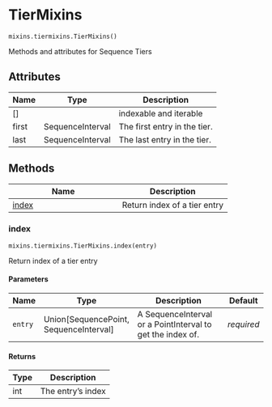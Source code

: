 # TierMixins { #aligned_textgrid.mixins.tiermixins.TierMixins }

`mixins.tiermixins.TierMixins()`

Methods and attributes for Sequence Tiers

## Attributes

| Name   | Type             | Description                  |
|--------|------------------|------------------------------|
| \[\]   |                  | indexable and iterable       |
| first  | SequenceInterval | The first entry in the tier. |
| last   | SequenceInterval | The last entry in the tier.  |

## Methods

| Name | Description |
| --- | --- |
| [index](#aligned_textgrid.mixins.tiermixins.TierMixins.index) | Return index of a tier entry |

### index { #aligned_textgrid.mixins.tiermixins.TierMixins.index }

`mixins.tiermixins.TierMixins.index(entry)`

Return index of a tier entry

#### Parameters

| Name    | Type                                     | Description                                                | Default    |
|---------|------------------------------------------|------------------------------------------------------------|------------|
| `entry` | Union\[SequencePoint, SequenceInterval\] | A SequenceInterval or a PointInterval to get the index of. | _required_ |

#### Returns

| Type   | Description       |
|--------|-------------------|
| int    | The entry's index |